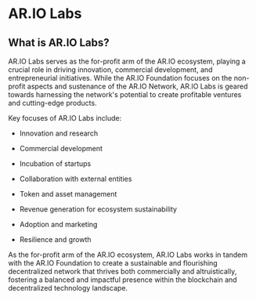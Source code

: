 
<HeroPattern />

# AR.IO Labs

## What is AR.IO Labs?

AR.IO Labs serves as the for-profit arm of the AR.IO ecosystem, playing a crucial role in driving innovation, commercial development, and entrepreneurial initiatives. While the AR.IO Foundation focuses on the non-profit aspects and sustenance of the AR.IO Network, AR.IO Labs is geared towards harnessing the network's potential to create profitable ventures and cutting-edge products.

Key focuses of AR.IO Labs include:

- Innovation and research

- Commercial development

- Incubation of startups

- Collaboration with external entities

- Token and asset management

- Revenue generation for ecosystem sustainability

- Adoption and marketing

- Resilience and growth

As the for-profit arm of the AR.IO ecosystem, AR.IO Labs works in tandem with the AR.IO Foundation to create a sustainable and flourishing decentralized network that thrives both commercially and altruistically, fostering a balanced and impactful presence within the blockchain and decentralized technology landscape.
